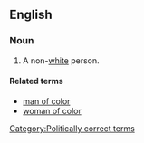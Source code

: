 ==English==

===Noun===
{{en-noun|sg=[[person]] [[of]] [[color]]|pl=people of color|pl2=persons of color}}

# {{US}} A non-[[white]] person.

====Related terms====
* [[man of color]]
* [[woman of color]]

[[Category:Politically correct terms]]